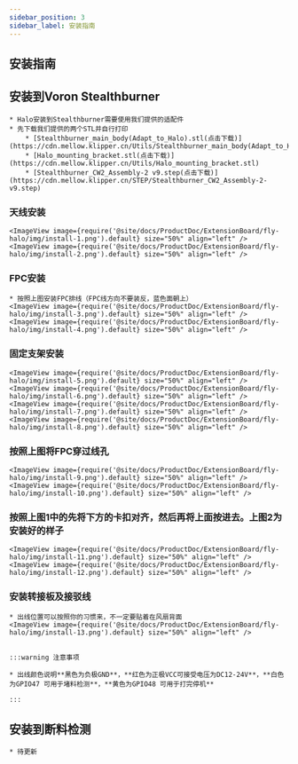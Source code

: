 ```yaml
---
sidebar_position: 3
sidebar_label: 安装指南
---
```


## 安装指南

## 安装到Voron Stealthburner

    * Halo安装到Stealthburner需要使用我们提供的适配件
    * 先下载我们提供的两个STL并自行打印
        * [Stealthburner_main_body(Adapt_to_Halo).stl(点击下载)](https://cdn.mellow.klipper.cn/Utils/Stealthburner_main_body(Adapt_to_Halo).stl)
        * [Halo_mounting_bracket.stl(点击下载)](https://cdn.mellow.klipper.cn/Utils/Halo_mounting_bracket.stl)
        * [Stealthburner_CW2_Assembly-2 v9.step(点击下载)](https://cdn.mellow.klipper.cn/STEP/Stealthburner_CW2_Assembly-2-v9.step)
    
    
### 天线安装
    <ImageView image={require('@site/docs/ProductDoc/ExtensionBoard/fly-halo/img/install-1.png').default} size="50%" align="left" />
    <ImageView image={require('@site/docs/ProductDoc/ExtensionBoard/fly-halo/img/install-2.png').default} size="50%" align="left" />

### FPC安装
    * 按照上图安装FPC排线（FPC线方向不要装反，蓝色面朝上）
    <ImageView image={require('@site/docs/ProductDoc/ExtensionBoard/fly-halo/img/install-3.png').default} size="50%" align="left" />
    <ImageView image={require('@site/docs/ProductDoc/ExtensionBoard/fly-halo/img/install-4.png').default} size="50%" align="left" />


### 固定支架安装

    <ImageView image={require('@site/docs/ProductDoc/ExtensionBoard/fly-halo/img/install-5.png').default} size="50%" align="left" />
    <ImageView image={require('@site/docs/ProductDoc/ExtensionBoard/fly-halo/img/install-6.png').default} size="50%" align="left" />
    <ImageView image={require('@site/docs/ProductDoc/ExtensionBoard/fly-halo/img/install-7.png').default} size="50%" align="left" />
    <ImageView image={require('@site/docs/ProductDoc/ExtensionBoard/fly-halo/img/install-8.png').default} size="50%" align="left" />

### 按照上图将FPC穿过线孔

    <ImageView image={require('@site/docs/ProductDoc/ExtensionBoard/fly-halo/img/install-9.png').default} size="50%" align="left" />
    <ImageView image={require('@site/docs/ProductDoc/ExtensionBoard/fly-halo/img/install-10.png').default} size="50%" align="left" />

### 按照上图1中的先将下方的卡扣对齐，然后再将上面按进去。上图2为安装好的样子

    <ImageView image={require('@site/docs/ProductDoc/ExtensionBoard/fly-halo/img/install-11.png').default} size="50%" align="left" />
    <ImageView image={require('@site/docs/ProductDoc/ExtensionBoard/fly-halo/img/install-12.png').default} size="50%" align="left" />


### 安装转接板及接驳线
    * 出线位置可以按照你的习惯来，不一定要贴着在风扇背面
    <ImageView image={require('@site/docs/ProductDoc/ExtensionBoard/fly-halo/img/install-13.png').default} size="50%" align="left" />


    :::warning 注意事项

    * 出线颜色说明**黑色为负极GND**，**红色为正极VCC可接受电压为DC12-24V**，**白色为GPIO47 可用于堵料检测**，**黄色为GPIO48 可用于打完停机**

    :::

## 安装到断料检测

    * 待更新